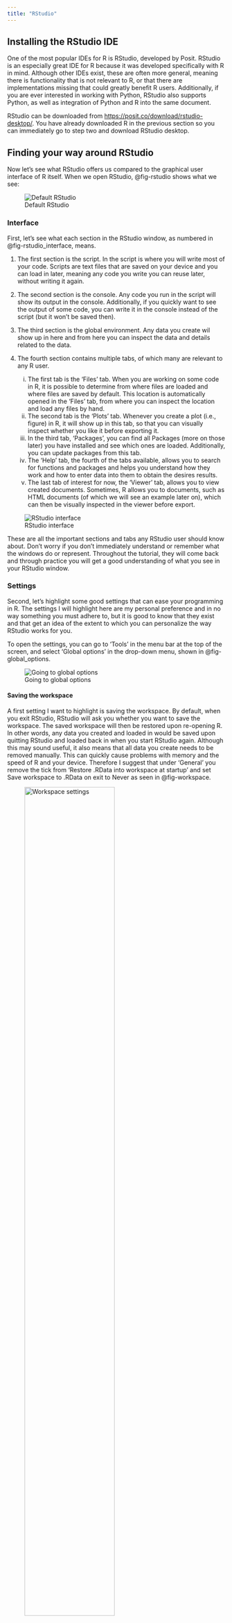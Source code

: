 ```yaml
---
title: "RStudio"
---
```


## Installing the RStudio IDE

One of the most popular IDEs for R is RStudio, developed by Posit. RStudio is an especially great IDE for R because it was developed specifically with R in mind. Although other IDEs exist, these are often more general, meaning there is functionality that is not relevant to R, or that there are implementations missing that could greatly benefit R users. Additionally, if you are ever interested in working with Python, RStudio also supports Python, as well as integration of Python and R into the same document.

RStudio can be downloaded from <https://posit.co/download/rstudio-desktop/>. You have already downloaded R in the previous section so you can immediately go to step two and download RStudio desktop.

## Finding your way around RStudio

Now let's see what RStudio offers us compared to the graphical user interface of R itself. When we open RStudio, @fig-rstudio shows what we see:

![Default RStudio](images/rstudio.png){#fig-rstudio fig-alt="RStudio" fig-align="center"}

### Interface

First, let's see what each section in the RStudio window, as numbered in @fig-rstudio_interface, means.

1. The first section is the script. In the script is where you will write most of your code. Scripts are text files that are saved on your device and you can load in later, meaning any code you write you can reuse later, without writing it again.

2. The second section is the console. Any code you run in the script will show its output in the console. Additionally, if you quickly want to see the output of some code, you can write it in the console instead of the script (but it won't be saved then).

3. The third section is the global environment. Any data you create wil show up in here and from here you can inspect the data and details related to the data.

4. The fourth section contains multiple tabs, of which many are relevant to any R user. 
    i. The first tab is the 'Files' tab. When you are working on some code in R, it is possible to determine from where files are loaded and where files are saved by default. This location is automatically opened in the 'Files' tab, from where you can inspect the location and load any files by hand.
    ii. The second tab is the 'Plots' tab. Whenever you create a plot (i.e., figure) in R, it will show up in this tab, so that you can visually inspect whether you like it before exporting it.
    iii. In the third tab, 'Packages', you can find all Packages (more on those later) you have installed and see which ones are loaded. Additionally, you can update packages from this tab.
    iv. The 'Help' tab, the fourth of the tabs available, allows you to search for functions and packages and helps you understand how they work and how to enter data into them to obtain the desires results.
    v. The last tab of interest for now, the 'Viewer' tab, allows you to view created documents. Sometimes, R allows you to documents, such as HTML documents (of which we will see an example later on), which can then be visually inspected in the viewer before export.

![RStudio interface](images/rstudio_interface.png){#fig-rstudio_interface fig-alt="Labelled RStudio interface" fig-align="center"}

These are all the important sections and tabs any RStudio user should know about. Don't worry if you don't immediately understand or remember what the windows do or represent. Throughout the tutorial, they will come back and through practice you will get a good understanding of what you see in your RStudio window.

### Settings

Second, let's highlight some good settings that can ease your programming in R. The settings I will highlight here are my personal preference and in no way something you must adhere to, but it is good to know that they exist and that get an idea of the extent to which you can personalize the way RStudio works for you.

To open the settings, you can go to 'Tools' in the menu bar at the top of the screen, and select 'Global options' in the drop-down menu, shown in @fig-global_options.

![Going to global options](images/rstudio_global-options.png){#fig-global_options fig-alt="Location of global options" fig-align="center"}

#### Saving the workspace

A first setting I want to highlight is saving the workspace. By default, when you exit RStudio, RStudio will ask you whether you want to save the workspace. The saved workspace will then be restored upon re-opening R. In other words, any data you created and loaded in would be saved upon quitting RStudio and loaded back in when you start RStudio again. Although this may sound useful, it also means that all data you create needs to be removed manually. This can quickly cause problems with memory and the speed of R and your device. Therefore I suggest that under 'General' you remove the tick from 'Restore .RData into workspace at startup' and set Save workspace to .RData on exit to Never as seen in @fig-workspace. 

![Workspace settings](images/global-options.png){#fig-workspace fig-alt="workspace settings" fig-align="center" width=70%}

#### Code display

To make our code a bit more readable, I suggest changing a few settings under the section 'Code' in the tab 'Display' as seen in @fig-code_display. I prefer changing the following settings regarding my code display: 

- Margin: by default, the scripts in R show a margin (a vertical line) on the right of a code. This can help you style your code width if you use RStudio on different devices with different screen widths. Personally, I like to turn the margin off by removing the tick from 'Show margin'. 

- Scrolling past end: when you write a code in a script, you can scroll to the end of the script, but not further, However, personally I prefer to have the code that I am looking at be in the middle of the screen. By ticking 'Allow scroll past end of document', I can keep scrolling after the code finishes to center the code in the window. 

- Highlight functions: in R, we can calculate many things using functions (more on this later). However, these normally are the same colour as the rest of your code. I prefer to highlight functions to increase readability. You can do this by ticking 'Highlight R function calls'.

- Rainbow parentheses: many of the code that is written in R uses parentheses: (). However, many parentheses within each other might become very confusing: (((()))). Although R highlights the corresponding parenthesis, I find it helpful to additionally colour corresponding parentheses the same colour, while non-corresponding parentheses are coloured different. You can do this by ticking 'Rainbow parentheses'.

![Code display settings](images/global-options_code_display.png){#fig-code_display fig-alt="code display settings" fig-align="center" width=70%}

#### RStudio appearance

When working in RStudio, I prefer the screen to not be too bright. Additionally, I modified the way the code looks to my own preferences. You can try what works best for you under 'Appearance' (@fig-appearance).

![RStudio appearance settings](images/global-options_appearance.png){#fig-appearance fig-alt="appearance settings" fig-align="center" width=70%}

**Next:** [Creating and storing data](basics.qmd)